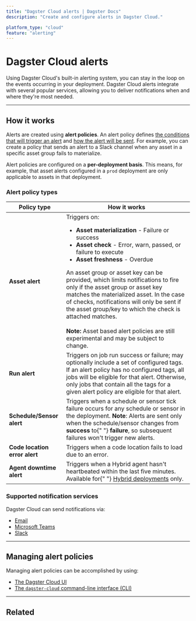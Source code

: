 ```yaml
---
title: "Dagster Cloud alerts | Dagster Docs"
description: "Create and configure alerts in Dagster Cloud."

platform_type: "cloud"
feature: "alerting"
---
```


# Dagster Cloud alerts

<ApplicableDagsterProduct />

Using Dagster Cloud's built-in alerting system, you can stay in the loop on the events occurring in your deployment. Dagster Cloud alerts integrate with several popular services, allowing you to deliver notifications when and where they're most needed.

---

## How it works

Alerts are created using **alert policies**. An alert policy defines [the conditions that will trigger an alert](#alert-policy-types) and [how the alert will be sent](#supported-notification-services). For example, you can create a policy that sends an alert to a Slack channel when any asset in a specific asset group fails to materialize.

Alert policies are configured on a **per-deployment basis**. This means, for example, that asset alerts configured in a `prod` deployment are only applicable to assets in that deployment.

### Alert policy types

<table
  className="table"
  style={{
    width: "100%",
  }}
>
  <thead>
    <tr>
      <th
        style={{
          width: "25%",
        }}
      >
        Policy type
      </th>
      <th>How it works</th>
    </tr>
  </thead>
  <tbody>
    <tr>
      <td>
        <strong>Asset alert</strong>
      </td>
      <td>
        Triggers on:
        <ul>
          <li>
            <strong>Asset materialization</strong> - Failure or success
          </li>
          <li>
            <strong>Asset check</strong> - Error, warn, passed, or failure to
            execute
          </li>
          <li>
            <strong>Asset freshness</strong> - Overdue
          </li>
        </ul>
        An asset group or asset key can be provided, which limits notifications
        to fire only if the asset group or asset key matches the materialized
        asset. In the case of checks, notifications will only be sent if the
        asset group/key to which the check is attached matches.
        <br />
        <br />
        <strong>Note:</strong> Asset based alert policies are still experimental
        and may be subject to change.
      </td>
    </tr>
    <tr>
      <td>
        <strong>Run alert</strong>
      </td>
      <td>
        Triggers on job run success or failure; may optionally include a set of
        configured tags. If an alert policy has no configured tags, all jobs
        will be eligible for that alert. Otherwise, only jobs that contain all
        the tags for a given alert policy are eligible for that alert.
      </td>
    </tr>
    <tr>
      <td>
        <strong>Schedule/Sensor alert</strong>
      </td>
      <td>
        Triggers when a schedule or sensor tick failure occurs for any schedule
        or sensor in the deployment. <strong>Note</strong>: Alerts are sent only
        when the schedule/sensor changes from <strong>success</strong> to{" "}
        <strong>failure</strong>, so subsequent failures won't trigger new
        alerts.
      </td>
    </tr>
    <tr>
      <td>
        <strong>Code location error alert</strong>
      </td>
      <td>Triggers when a code location fails to load due to an error.</td>
    </tr>
    <tr>
      <td>
        <strong>Agent downtime alert</strong>
      </td>
      <td>
        Triggers when a Hybrid agent hasn't heartbeated within the last five
        minutes. Available for{" "}
        <a href="/dagster-cloud/deployment/hybrid">Hybrid deployments</a> only.
      </td>
    </tr>
  </tbody>
</table>

### Supported notification services

Dagster Cloud can send notifications via:

- [Email](/dagster-cloud/managing-deployments/alerts/email)
- [Microsoft Teams](/dagster-cloud/managing-deployments/alerts/microsoft-teams)
- [Slack](/dagster-cloud/managing-deployments/alerts/slack)

---

## Managing alert policies

Managing alert policies can be accomplished by using:

- [The Dagster Cloud UI](/dagster-cloud/managing-deployments/alerts/managing-alerts-in-ui)
- [The `dagster-cloud` command-line interface (CLI)](/dagster-cloud/managing-deployments/alerts/managing-alerts-cli)

---

## Related

<ArticleList>
  <ArticleListItem
    title="Managing alerts in the Dagster UI"
    href="/dagster-cloud/managing-deployments/alerts/managing-alerts-in-ui"
  ></ArticleListItem>
  <ArticleListItem
    title="Managing alerts using the dagster-cloud CLI"
    href="/dagster-cloud/managing-deployments/alerts/managing-alerts-cli"
  ></ArticleListItem>
  <ArticleListItem
    title="Managing code locations"
    href="/dagster-cloud/managing-deployments/code-locations"
  ></ArticleListItem>
  <ArticleListItem
    title="Deployment settings"
    href="/dagster-cloud/managing-deployments/deployment-settings-reference"
  ></ArticleListItem>
  <ArticleListItem
    title="dagster-cloud CLI"
    href="/dagster-cloud/managing-deployments/dagster-cloud-cli"
  ></ArticleListItem>
  <ArticleListItem
    title="dagster_cloud.yaml"
    href="/dagster-cloud/managing-deployments/dagster-cloud-yaml"
  ></ArticleListItem>
</ArticleList>

